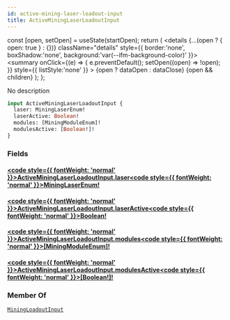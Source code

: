 ```yaml
---
id: active-mining-laser-loadout-input
title: ActiveMiningLaserLoadoutInput
---
```









  const [open, setOpen] = useState(startOpen);
  return (
    <details {...(open ? { open: true } : {})} className="details" style={{ border:'none', boxShadow:'none', background:'var(--ifm-background-color)' }}>
      <summary
        onClick={(e) => {
          e.preventDefault();
          setOpen((open) => !open);
        }}
        style={{ listStyle:'none' }}
      >
      {open ? dataOpen : dataClose}
      </summary>
      {open && children}
    </details>
  );
};








No description


```graphql
input ActiveMiningLaserLoadoutInput {
  laser: MiningLaserEnum!
  laserActive: Boolean!
  modules: [MiningModuleEnum]!
  modulesActive: [Boolean!]!
}
```




### Fields

#### [<code style={{ fontWeight: 'normal' }}>ActiveMiningLaserLoadoutInput.<b>laser</b></code>](#)<Bullet />[<code style={{ fontWeight: 'normal' }}><b>MiningLaserEnum!</b></code>](/api/types/enums/mining-laser-enum.mdx) <Badge class="badge badge--secondary badge--non_null" text="non-null"/> <Badge class="badge badge--secondary " text="enum"/> 



#### [<code style={{ fontWeight: 'normal' }}>ActiveMiningLaserLoadoutInput.<b>laserActive</b></code>](#)<Bullet />[<code style={{ fontWeight: 'normal' }}><b>Boolean!</b></code>](/api/types/scalars/boolean.mdx) <Badge class="badge badge--secondary badge--non_null" text="non-null"/> <Badge class="badge badge--secondary " text="scalar"/> 



#### [<code style={{ fontWeight: 'normal' }}>ActiveMiningLaserLoadoutInput.<b>modules</b></code>](#)<Bullet />[<code style={{ fontWeight: 'normal' }}><b>[MiningModuleEnum]!</b></code>](/api/types/enums/mining-module-enum.mdx) <Badge class="badge badge--secondary badge--non_null" text="non-null"/> <Badge class="badge badge--secondary " text="enum"/> 



#### [<code style={{ fontWeight: 'normal' }}>ActiveMiningLaserLoadoutInput.<b>modulesActive</b></code>](#)<Bullet />[<code style={{ fontWeight: 'normal' }}><b>[Boolean!]!</b></code>](/api/types/scalars/boolean.mdx) <Badge class="badge badge--secondary badge--non_null" text="non-null"/> <Badge class="badge badge--secondary " text="scalar"/> 







### Member Of

[`MiningLoadoutInput`](/api/types/inputs/mining-loadout-input.mdx)  <Badge class="badge badge--secondary badge--relation" text="input"/>